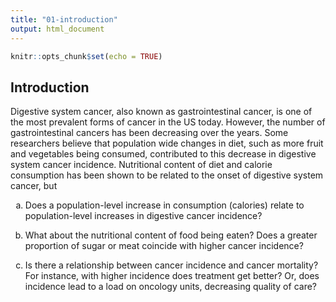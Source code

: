 ```yaml
---
title: "01-introduction"
output: html_document
---
```


```r
knitr::opts_chunk$set(echo = TRUE)
```

## Introduction

Digestive system cancer, also known as gastrointestinal cancer, is one of the most prevalent forms of cancer in the US today. However, the number of gastrointestinal cancers has been decreasing over the years. Some researchers believe that population wide changes in diet, such as more fruit and vegetables being consumed, contributed to this decrease in digestive system cancer incidence. Nutritional content of diet and calorie consumption has been shown to be related to the onset of digestive system cancer, but 

a) Does a population-level increase in consumption (calories) relate to population-level increases in digestive cancer incidence?

b) What about the nutritional content of food being eaten? Does a greater proportion of sugar or meat coincide with higher cancer incidence?

c) Is there a relationship between cancer incidence and cancer mortality? For instance, with higher incidence does treatment get better? Or, does incidence lead to a load on oncology units, decreasing quality of care?

